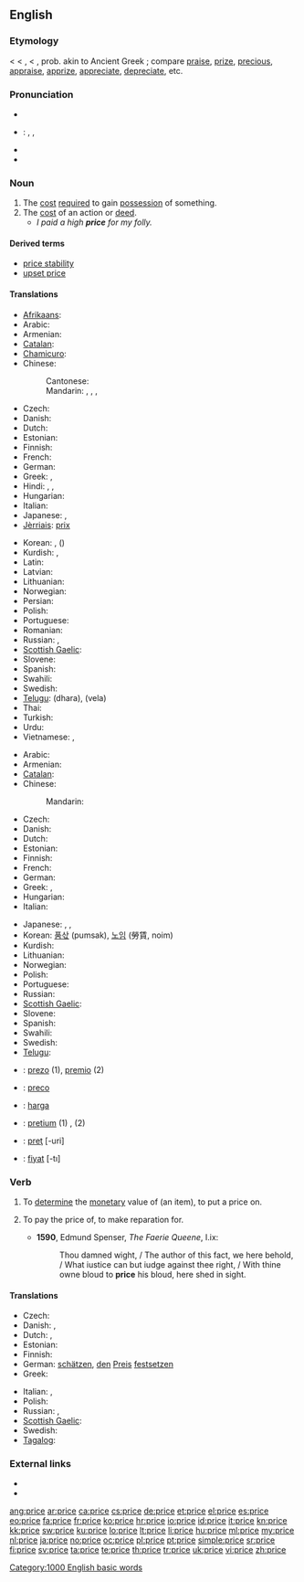 {{also|Price}}
==English==

===Etymology===
< {{etyl|enm}} {{term|price|lang=enm||price, prize, value, excellence}} < {{etyl|fro}} {{term|pris}}, {{term|preis}} < {{etyl|la}} {{term|pretium||worth, price, money spent, wages, reward}}, prob. akin to Ancient Greek {{term|περνάω||I sell|lang=grc}}; compare [[praise]], [[prize]], [[precious]], [[appraise]], [[apprize]], [[appreciate]], [[depreciate]], etc.

===Pronunciation===
* {{rhymes|aɪs}}
* {{italbrac|UK, US}}: {{enPR|prīs}}, {{IPA|/pɹaɪs/}}, {{SAMPA|/praIs/}}
* {{audio|en-us-price.ogg|Audio (US)}}
* {{audio|En-uk-price.ogg|Audio (UK)}}

===Noun===
{{en-noun}}

# The [[cost]] [[require]]d to gain [[possession]] of something.
# The [[cost]] of an action or [[deed]].
#* ''I paid a high '''price''' for my folly.''

====Derived terms====
* [[price stability]]
* [[upset price]]

====Translations====
{{trans-top|cost required to gain possession of something}}
* [[Afrikaans]]: {{t|af|prys|xs=Afrikaans}}
* Arabic: {{t|ar|ثمن|m|tr=tháman}}
* Armenian: {{t+|hy|գին|tr=gin}}
* [[Catalan]]: {{t+|ca|preu|m}}
* [[Chamicuro]]: {{tø|ccc|iso'no}}
* Chinese:
*: Cantonese: {{tø|yue|價格|tr=gaa3 gaak3|sc=Hani|xs=Cantonese}}
*: Mandarin: {{t-|cmn|價格|sc=Hani}}, {{t-|cmn|价格|tr=jiàgé|sc=Hani}}, {{t-|cmn|價錢|sc=Hani}}, {{t-|cmn|价钱|tr=jiàqian|sc=Hani}}
* Czech: {{t+|cs|cena|f}}
* Danish: {{t-|da|pris|c}}
* Dutch: {{t+|nl|prijs|m}}
* Estonian: {{t+|et|hind}}
* Finnish: {{t+|fi|hinta}}
* French: {{t+|fr|prix|m}}
* German: {{t+|de|Preis|m}}
* Greek: {{t+|el|τιμή|f|tr=timí}}, {{t+|el|αξία|f|tr=aksía}}
* Hindi: {{t|hi|मूल्य|tr=mūly|xs=Hindi}}, {{t|hi|दाम|m|tr=dām|sc=Deva}}, {{t|hi|क़ीमत|f|tr=qīmat|sc=Deva}}
* Hungarian: {{t+|hu|ár}}
* Italian: {{t+|it|prezzo|m}}
* Japanese: {{t+|ja|価格|tr=[[かかく]], kakaku}}, {{t-|ja|値段|tr=[[ねだん]], nedan}}
* [[Jèrriais]]: [[prix#Jèrriais|prix]] {{m}}
{{trans-mid}}
* Korean: {{t+|ko|값|tr=gap|sc=Hang}}, {{t+|ko|가격|tr=gagyeok|sc=Hang}} ({{t|ko|賈格|sc=Hani}})
* Kurdish: {{ku-Arab|[[به‌ها]]}}, {{ku-Arab|[[نرخ]]}}
* Latin: {{t-|la|pretium}}
* Latvian: {{t-|lv|cena|f|xs=Latvian}}
* Lithuanian: {{t+|lt|kaina|f|xs=Lithuanian}}
* Norwegian: {{t+|no|pris}}
* Persian: {{t+|fa|قیمت|tr=qeymat}}
* Polish: {{t+|pl|cena|f}}
* Portuguese: {{t+|pt|preço|m}}
* Romanian: {{t-|ro|preţ}}
* Russian: {{t+|ru|цена|f|tr=cená}}, {{t+|ru|стоимость|f|tr=stóimost’}}
* [[Scottish Gaelic]]: {{t-|gd|prìs|f|xs=Scottish Gaelic}}
* Slovene: {{t+|sl|cena|f}}
* Spanish: {{t+|es|precio|m}}
* Swahili: {{t+|sw|bei|xs=Swahili}}
* Swedish: {{t+|sv|pris|n}}
* [[Telugu]]: {{t|te|ధర}} (dhara), {{t|te|వెల}} (vela)
* Thai: {{t|th|ราคา|tr=rākhā}}
* Turkish: {{t|tr|fiyat}}
* Urdu: {{t-|ur|قیمت|f|tr=qīmat|xs=Urdu}}
* Vietnamese: {{t|vi|giá|xs=Vietnamese}}, {{t|vi|giá cả|xs=Vietnamese}}
{{trans-bottom}}

{{trans-top|cost of an action or deed}}
* Arabic: {{t|ar|تكليف|m|tr=takliif}}
* Armenian: {{t+|hy|գին|tr=gin}}
* [[Catalan]]: {{t+|ca|preu|m}}
* Chinese:
*: Mandarin: {{t|cmn|千金|tr=qiānjīn|sc=Hani}}
* Czech: {{t+|cs|cena|f}}
* Danish: {{t-|da|pris|c}}
* Dutch: {{t+|nl|prijs|m}}
* Estonian: {{t+|et|hind}}
* Finnish: {{t+|fi|hinta}}
* French: {{t|fr|prix|m}}
* German: {{t+|de|Preis|m}}
* Greek: {{t+|el|τίμημα|n|tr=tímima}}, {{t+|el|αντίτιμο|n|tr=andítimo}}
* Hungarian: {{t+|hu|ár}}
* Italian: {{t+|it|prezzo|m}}
{{trans-mid}}
* Japanese: {{t+|ja|費用|tr=[[ひよう]], hiyō}}, {{t|ja|手間賃|tr=[[てまちん]], temachin}}, {{t+|ja|報酬|tr=[[ほうしゅう]], hōshū}}
* Korean: [[품삯]] (pumsak), [[노임]] (勞賃, noim)
* Kurdish: {{ku-Arab|[[نرخ]]}}
* Lithuanian: {{t+|lt|kaina|f|xs=Lithuanian}}
* Norwegian: {{t+|no|pris}}
* Polish: {{t+|pl|cena|f}}
* Portuguese: {{t+|pt|preço|m}}
* Russian: {{t+|ru|цена|f|tr=cená}}
* [[Scottish Gaelic]]: {{t-|gd|prìs|f|xs=Scottish Gaelic}}
* Slovene: {{t+|sl|cena|f}}
* Spanish: {{t+|es|precio|m}}
* Swahili: {{t+|sw|bei|xs=Swahili}}
* Swedish: {{t+|sv|pris|n}}
* [[Telugu]]: {{t|te|ఫలితము}}
{{trans-bottom}}

{{checktrans-top}}
* {{ttbc|eo}}: [[prezo]] (1), [[premio]] (2)
* {{ttbc|io}}: [[preco]]
* {{ttbc|id}}: [[harga]]
{{trans-mid}}
* {{ttbc|la}}: [[pretium]] (1) {{n}}, {{t-|la|premium}} {{n}} (2)
* {{ttbc|ro}}: [[preţ]] [-uri] {{n}}
* {{ttbc|tr}}: [[fiyat]] [-tı]
{{trans-bottom}}

===Verb===
{{en-verb|pric|ing}}

# To [[determine]] the [[monetary]] value of (an item), to put a price on.
# {{obsolete}} To pay the price of, to make reparation for.
#*'''1590''', Edmund Spenser, ''The Faerie Queene'', I.ix:
#*:Thou damned wight, / The author of this fact, we here behold, / What iustice can but iudge against thee right, / With thine owne bloud to '''price''' his bloud, here shed in sight.

====Translations====
{{trans-top|determine or put a price on something}}
* Czech: {{t-|cs|ocenit}}
* Danish: {{t|da|prissætte}}, {{t|da|vurdere}}
* Dutch: {{t+|nl|schatten}}, {{t+|nl|prijzen}}
* Estonian: {{t|et|hindama}}
* Finnish: {{t+|fi|hinnoitella}}
* German: [[schätzen]], [[den]] [[Preis]] [[festsetzen]]
* Greek: {{t+|el|κοστολογώ}}
{{trans-mid}}
* Italian: {{t+|it|stimare}}, {{t+|it|valutare}}
* Polish: {{t|pl|wycenić}}
* Russian: {{t|ru|оценивать|tr=otsénivat'}} {{impf}}, {{t+|ru|оценить|tr=ocenít'}} {{pf.}}
* [[Scottish Gaelic]]: {{t-|gd|cuir luach air|xs=Scottish Gaelic}}
* Swedish: {{t+|sv|värdera}}
* [[Tagalog]]: {{t|tl|presyo|xs=Tagalog}}
{{trans-bottom}}

===External links===
* {{R:Webster 1913}}
* {{R:Century 1911}}

[[Category:1000 English basic words]]

[[ang:price]]
[[ar:price]]
[[ca:price]]
[[cs:price]]
[[de:price]]
[[et:price]]
[[el:price]]
[[es:price]]
[[eo:price]]
[[fa:price]]
[[fr:price]]
[[ko:price]]
[[hr:price]]
[[io:price]]
[[id:price]]
[[it:price]]
[[kn:price]]
[[kk:price]]
[[sw:price]]
[[ku:price]]
[[lo:price]]
[[lt:price]]
[[li:price]]
[[hu:price]]
[[ml:price]]
[[my:price]]
[[nl:price]]
[[ja:price]]
[[no:price]]
[[oc:price]]
[[pl:price]]
[[pt:price]]
[[simple:price]]
[[sr:price]]
[[fi:price]]
[[sv:price]]
[[ta:price]]
[[te:price]]
[[th:price]]
[[tr:price]]
[[uk:price]]
[[vi:price]]
[[zh:price]]
